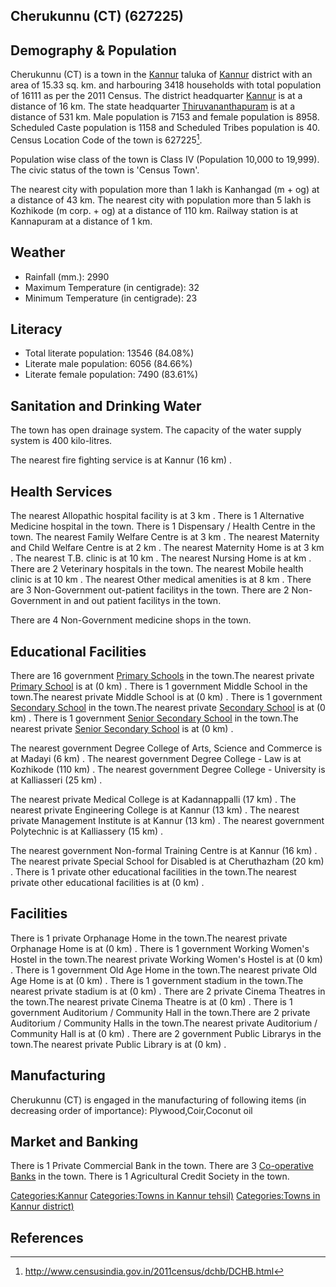 {{Infobox settlement
| name=Cherukunnu (CT)
| native_name=
| native_name_lang=
| other_name=
| nickname=
| settlement_type=Town
| image_skyline=
| image_alt=
| image_caption=
| pushpin_map=India Kerala
| pushpin_label_position=right
| pushpin_map_alt=
| pushpin_map_caption=Location in Kerala, India
| latd=
| latm=
| lats=
| latNS=
| longd=
| longm=
| longs=
| longEW=
| coordinates_display=inline,title
| subdivision_type=Country
| subdivision_name={{flag|India}}
| subdivision_type1=[[States and territories of India|State]]
| subdivision_name1=Kerala 
| subdivision_type2=[[List of districts of India|District]]
| subdivision_name2=Kannur
| subdivision_type3=Tahsil
| subdivision_name3=Kannur
| website=
| established_title=<!-- Established -->
| established_date=
| founder=
| named_for=
| government_type=
| governing_body=
| unit_pref=Metric
| area_footnotes=
| area_rank=
| area_total_km2=15.33
| elevation_footnotes=
| elevation_m=
| population_total=16111
| population_as_of=2011
| population_rank=
| population_density_km2=1050
| population_demonym=
| population_footnotes=
| demographics_type1=Languages=
| demographics1_title1=Official=
| demographics1_info1=[[Malayalam language|Malayalam]]
| timezone1=[[Indian Standard Time|IST]]
| utc_offset1==+5:30
| postal_code_type=[[Postal Index Number|PIN]]
| postal_code=
| area_code_type=Telephone code
| area_code=
| registration_plate=
| blank1_name_sec1=Nearest city
| blank1_info_sec1=[[Kanhangad  (m + og)]]
| blank2_name_sec1=[[Human sex ratio|Sex ratio]]
| blank2_info_sec1=1252
| blank3_name_sec1=Literacy
| blank3_info_sec1=84.08%
| blank1_name_sec2=[[2011 Census of India|2011 census]] code
| blank1_info_sec2=627225
| footnotes=
}}

== Cherukunnu (CT) (627225) ==

== Demography & Population ==

Cherukunnu (CT) is a town in the [[Kannur]] taluka of [[Kannur]] district with an area of 15.33 sq. km. and harbouring 3418 households with total population of 16111 as per the 2011 Census. The district headquarter [[Kannur]] is at a distance of 16 km. The state headquarter [[Thiruvananthapuram]] is at a distance of 531 km. Male population is 7153 and female population is 8958. Scheduled Caste population is 1158 and Scheduled Tribes population is 40. Census Location Code of the town is 627225<ref>http://www.censusindia.gov.in/2011census/dchb/DCHB.html</ref>.

Population wise class of the town is Class IV (Population 10,000 to 19,999).
The civic status of the town is 'Census Town'.

The nearest city with population more than 1 lakh is Kanhangad  (m + og) at a distance of 43 km. The nearest city with population more than 5 lakh is Kozhikode (m corp. + og) at a distance of 110 km. Railway station is at Kannapuram at a distance of 1 km.


== Weather ==  
* Rainfall (mm.): 2990 
* Maximum Temperature (in centigrade): 32
* Minimum Temperature (in centigrade): 23


== Literacy ==  
* Total literate population: 13546 (84.08%)
* Literate male population: 6056 (84.66%)
* Literate female population: 7490 (83.61%)


== Sanitation and Drinking Water ==  
The town has open drainage system.
The capacity of the water supply system is 400 kilo-litres.

The nearest fire fighting service is at Kannur (16 km) .


== Health Services ==
The nearest Allopathic hospital facility is at 3 km .
There is 1 Alternative Medicine hospital in the town.
There is 1 Dispensary / Health Centre in the town.
The nearest Family Welfare Centre is at 3 km .
The nearest Maternity and Child Welfare Centre is at 2 km .
The nearest Maternity Home is at 3 km .
The nearest T.B. clinic is at 10 km .
The nearest Nursing Home is at  km .
There are 2 Veterinary hospitals in the town.
The nearest Mobile health clinic is at 10 km .
The nearest Other medical amenities is at 8 km .
There are 3 Non-Government out-patient facilitys in the town.
There are 2 Non-Government in and out patient facilitys in the town.

There are 4 Non-Government medicine shops in the town.


== Educational Facilities ==
There are 16 government [[Primary School]]s in the town.The nearest private [[Primary School]] is at  (0 km) .
There is 1 government Middle School in the town.The nearest private Middle School is at  (0 km) .
There is 1 government [[Secondary School]] in the town.The nearest private [[Secondary School]] is at  (0 km) .
There is 1 government [[Senior Secondary School]] in the town.The nearest private [[Senior Secondary School]] is at  (0 km) .
 
 
 
 
 
The nearest government Degree College of Arts, Science and Commerce is at Madayi (6 km) .
The nearest government Degree College - Law is at Kozhikode (110 km) .
The nearest government Degree College - University is at Kalliasseri (25 km) .
 
The nearest private Medical College is at Kadannappalli  (17 km) .
The nearest private Engineering College is at Kannur (13 km) .
The nearest private Management Institute is at Kannur (13 km) .
The nearest government Polytechnic is at Kalliassery (15 km) .
 
The nearest government Non-formal Training Centre is at Kannur (16 km) .
The nearest private Special School for Disabled is at Cheruthazham (20 km) .
There is 1 private other educational facilities in the town.The nearest private other educational facilities is at  (0 km) .


== Facilities ==
There is 1 private Orphanage Home in the town.The nearest private Orphanage Home is at  (0 km) .
There is 1 government Working Women's Hostel in the town.The nearest private Working Women's Hostel is at  (0 km) .
There is 1 government Old Age Home in the town.The nearest private Old Age Home is at  (0 km) .
There is 1 government stadium in the town.The nearest private stadium is at  (0 km) .
There are 2 private Cinema Theatres in the town.The nearest private Cinema Theatre is at  (0 km) .
There is 1 government Auditorium / Community Hall in the town.There are 2 private Auditorium / Community Halls in the town.The nearest private Auditorium / Community Hall is at  (0 km) .
There are 2 government Public Librarys in the town.The nearest private Public Library is at  (0 km) .


== Manufacturing ==
Cherukunnu (CT) is engaged in the manufacturing of following items (in decreasing order of importance): Plywood,Coir,Coconut  oil


== Market and Banking ==

There is 1 Private Commercial Bank in the town.
There are 3 [[Co-operative Bank]]s in the town.
There is 1 Agricultural Credit Society in the town.



[[Categories:Kannur]]
[[Categories:Towns in Kannur tehsil)]]
[[Categories:Towns in Kannur district)]]


== References ==
{{Reflist}}


